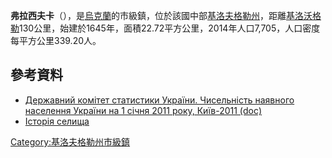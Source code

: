 {{No footnotes|time=2015-09-16T14:00:26+00:00}}
{{coord|49|7|14|N|33|16|47|E|scale:30000_region:UA|display=title}}

'''弗拉西夫卡'''（{{lang-uk|Власівка}}），是[[烏克蘭|烏克蘭]]的市級鎮，位於該國中部[[基洛夫格勒州|基洛夫格勒州]]，距離[[基洛沃格勒|基洛沃格勒]]130公里，始建於1645年，面積22.72平方公里，2014年人口7,705，人口密度每平方公里339.20人。

==參考資料==
*[https://web.archive.org/web/20121010205321/http://stat6.stat.lviv.ua/PXWEB2007/ukr/publ/2011/chnas.zip Державний комітет статистики України. Чисельність наявного населення України на 1 січня 2011 року, Київ-2011 (doc)]
* [http://rada-vlasovka.at.ua/faq/19-2#70 Історія селища] {{Wayback|url=http://rada-vlasovka.at.ua/faq/19-2#70 |date=20141228004457 }}

{{DEFAULTSORT:Власівка}}
[[Category:基洛夫格勒州市級鎮|Category:基洛夫格勒州市級鎮]]


{{Kirovohrad-geo-stub}}